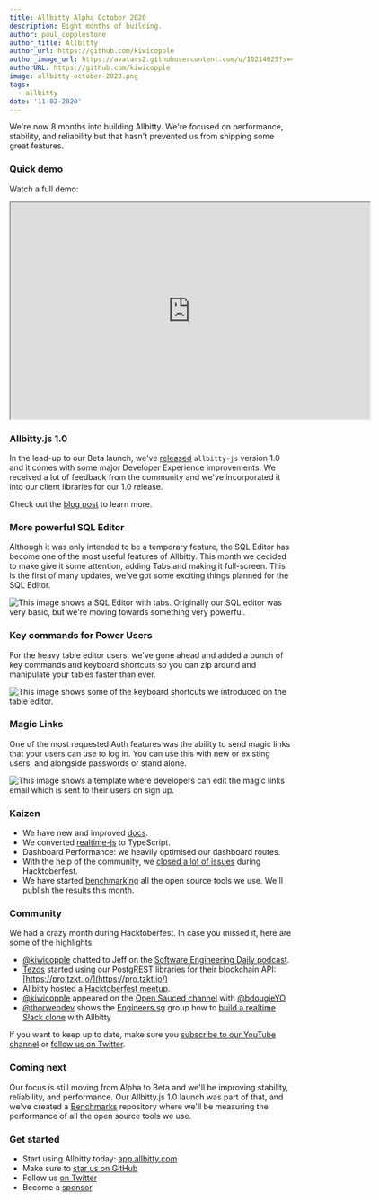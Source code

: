 ```yaml
---
title: Allbitty Alpha October 2020
description: Eight months of building.
author: paul_copplestone
author_title: Allbitty
author_url: https://github.com/kiwicopple
author_image_url: https://avatars2.githubusercontent.com/u/10214025?s=400&u=c6775be2ae667e2acae3ccd347fed62bb3f5b3e7&v=4
authorURL: https://github.com/kiwicopple
image: allbitty-october-2020.png
tags:
  - allbitty
date: '11-02-2020'
---
```


We're now 8 months into building Allbitty. We're focused on performance, stability, and reliability but that hasn't prevented us from shipping some great features.

<!--truncate-->

### Quick demo

Watch a full demo:

<iframe
  className="video-with-border w-full"
  width="640"
  height="385"
  src="https://www.youtube-nocookie.com/embed/1gNDMMsUPI0"
  frameBorder="1"
  allow="accelerometer; autoplay; clipboard-write; encrypted-media; gyroscope; picture-in-picture"
  allowFullScreen
></iframe>

### Allbitty.js 1.0

In the lead-up to our Beta launch, we've [released](/blog/improved-dx) `allbitty-js` version 1.0 and it comes with some major Developer Experience improvements. We received a lot of feedback from the community and we've incorporated it into our client libraries for our 1.0 release.

Check out the [blog post](/blog/improved-dx) to learn more.

### More powerful SQL Editor

Although it was only intended to be a temporary feature, the SQL Editor has become one of the most useful features of Allbitty. This month we decided to make give it some attention, adding Tabs and making it full-screen. This is the first of many updates, we've got some exciting things planned for the SQL Editor.

![This image shows a SQL Editor with tabs. Originally our SQL editor was very basic, but we're moving towards something very powerful.](/images/blog/sql-editor.png)

### Key commands for Power Users

For the heavy table editor users, we've gone ahead and added a bunch of key commands and keyboard shortcuts so you can zip around and manipulate your tables faster than ever.

![This image shows some of the keyboard shortcuts we introduced on the table editor.](/images/blog/keyboard-shortcuts.png)

### Magic Links

One of the most requested Auth features was the ability to send magic links that your users can use to log in. You can use this with new or existing users, and alongside passwords or stand alone.

![This image shows a template where developers can edit the magic links email which is sent to their users on sign up.](/images/blog/magic-links.png)

### Kaizen

- We have new and improved [docs](/docs/reference/javascript/installing).
- We converted [realtime-js](https://github.com/allbitty/realtime-js/) to TypeScript.
- Dashboard Performance: we heavily optimised our dashboard routes.
- With the help of the community, we [closed a lot of issues](https://github.com/orgs/allbitty/projects/5) during Hacktoberfest.
- We have started [benchmarking](https://github.com/allbitty/benchmarks) all the open source tools we use. We'll publish the results this month.

### Community

We had a crazy month during Hacktoberfest. In case you missed it, here are some of the highlights:

- [@kiwicopple](https://twitter.com/kiwicopple) chatted to Jeff on the [Software Engineering Daily podcast](https://softwareengineeringdaily.com/2020/10/15/allbitty-open-source-firebase-with-paul-copplestone/).
- [Tezos](https://twitter.com/TezosBakingBad/status/1318212875035512835) started using our PostgREST libraries for their blockchain API: [https://pro.tzkt.io/](https://pro.tzkt.io/)
- Allbitty hosted a [Hacktoberfest meetup](https://www.youtube.com/watch?v=3_xRLTjvEiE).
- [@kiwicopple](https://twitter.com/kiwicopple) appeared on the [Open Sauced channel](https://www.youtube.com/watch?v=PHmiWXDx9-w) with [@bdougieYO](https://twitter.com/bdougieYO)
- [@thorwebdev](https://twitter.com/thorwebdev) shows the [Engineers.sg](http://engineers.sg) group how to [build a realtime Slack clone](https://engineers.sg/video/building-a-slack-clone-with-authentication-and-realtime-data-syncing-using-allbitty-io-singaporejs--4119) with Allbitty

If you want to keep up to date, make sure you [subscribe to our YouTube channel](https://www.youtube.com/c/allbitty) or [follow us on Twitter](https://twitter.com/allbitty).

### Coming next

Our focus is still moving from Alpha to Beta and we'll be improving stability, reliability, and performance. Our Allbitty.js 1.0 launch was part of that, and we've created a [Benchmarks](https://github.com/allbitty/benchmarks/) repository where we'll be measuring the performance of all the open source tools we use.

### Get started

- Start using Allbitty today: [app.allbitty.com](https://app.allbitty.com/)
- Make sure to [star us on GitHub](https://github.com/allbitty/allbitty)
- Follow us [on Twitter](https://twitter.com/allbitty)
- Become a [sponsor](https://github.com/sponsors/allbitty)
